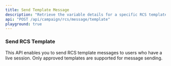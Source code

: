 ```yaml
---
title: Send Template Message
description: "Retrieve the variable details for a specific RCS template."
api: "POST /api/campaign/rcs/message/template"
playground: true
---
```


### Send RCS Template

This API enables you to send RCS template messages to users who have a live session. Only approved templates are supported for message sending.
